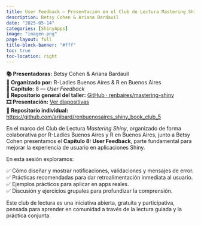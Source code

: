 ```yaml
---
title: User Feedback — Presentación en el Club de Lectura Mastering Shiny
description: Betsy Cohen & Ariana Bardauil
date: "2025-05-14"
categories: [ShinyApps]
image: "imagen.png"
page-layout: full
title-block-banner: "#fff"
toc: true
toc-location: right
---
```


**📚 Presentadoras:** Betsy Cohen & Ariana Bardauil\
**📍 Organizado por:** R-Ladies Buenos Aires & R en Buenos Aires\
**📖 Capítulo:** 8 — *User Feedback*\
**🔗 Repositorio general del taller:** [GitHub · renbaires/mastering-shiny](https://github.com/renbaires/mastering-shiny)\
**🎞️ Presentación:** [Ver diapositivas](https://ariibard.github.io/renbuenosaires_shiny_book_club_5/#/user-feedback)\
**📂 Repositorio individual:** <https://github.com/ariibard/renbuenosaires_shiny_book_club_5>

En el marco del Club de Lectura *Mastering Shiny*, organizado de forma colaborativa por R-Ladies Buenos Aires y R en Buenos Aires, junto a Betsy Cohen presentamos el **Capítulo 8: User Feedback**, parte fundamental para mejorar la experiencia de usuario en aplicaciones Shiny.

En esta sesión exploramos:

✅ Cómo diseñar y mostrar notificaciones, validaciones y mensajes de error.\
✅ Prácticas recomendadas para dar retroalimentación inmediata al usuario.\
✅ Ejemplos prácticos para aplicar en apps reales.\
✅ Discusión y ejercicios grupales para profundizar la comprensión.

Este club de lectura es una iniciativa abierta, gratuita y participativa, pensada para aprender en comunidad a través de la lectura guiada y la práctica conjunta.
